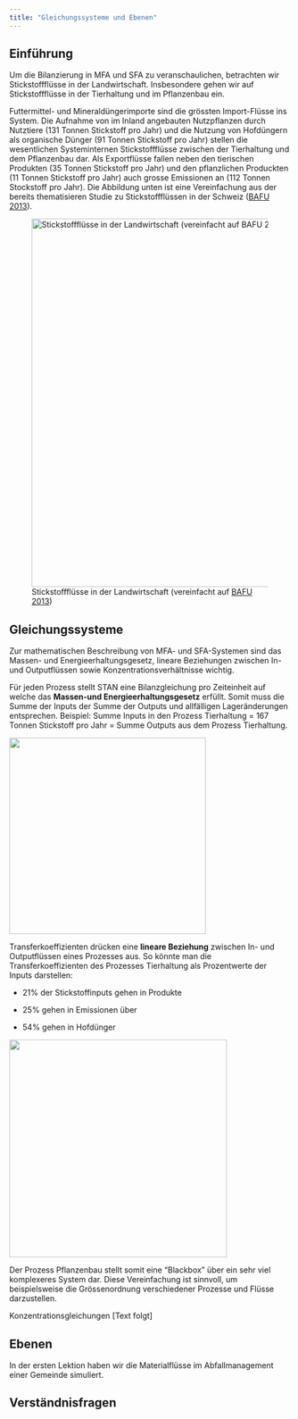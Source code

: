 ```yaml
---
title: "Gleichungssysteme und Ebenen"
---
```


## Einführung

Um die Bilanzierung in MFA und SFA zu veranschaulichen, betrachten wir Stickstoffflüsse in der Landwirtschaft. Insbesondere gehen wir auf Stickstoffflüsse in der Tierhaltung und im Pflanzenbau ein.

Futtermittel- und Mineraldüngerimporte sind die grössten Import-Flüsse ins System. Die Aufnahme von im Inland angebauten Nutzpflanzen durch Nutztiere (131 Tonnen Stickstoff pro Jahr) und die Nutzung von Hofdüngern als organische Dünger (91 Tonnen Stickstoff pro Jahr) stellen die wesentlichen Systeminternen Stickstoffflüsse zwischen der Tierhaltung und dem Pflanzenbau dar. Als Exportflüsse fallen neben den tierischen Produkten (35 Tonnen Stickstoff pro Jahr) und den pflanzlichen Produckten (11 Tonnen Stickstoff pro Jahr) auch grosse Emissionen an (112 Tonnen Stockstoff pro Jahr). Die Abbildung unten ist eine Vereinfachung aus der bereits thematisieren Studie zu Stickstoffflüssen in der Schweiz ([BAFU 2013](https://www.bafu.admin.ch/bafu/de/home/themen/chemikalien/publikationen-studien/publikationen/stickstofffluesse-schweiz-2020.html)).

![Stickstoffflüsse in der Landwirtschaft (vereinfacht auf [BAFU 2013](https://www.bafu.admin.ch/bafu/de/home/themen/chemikalien/publikationen-studien/publikationen/stickstofffluesse-schweiz-2020.html))](images/Lektion_2_1_1.png){width="660"}

## Gleichungssysteme

Zur mathematischen Beschreibung von MFA- und SFA-Systemen sind das Massen- und Energieerhaltungsgesetz, lineare Beziehungen zwischen In- und Outputflüssen sowie Konzentrationsverhältnisse wichtig.

Für jeden Prozess stellt STAN eine Bilanzgleichung pro Zeiteinheit auf welche das **Massen-und Energieerhaltungsgesetz** erfüllt. Somit muss die Summe der Inputs der Summe der Outputs und allfälligen Lageränderungen entsprechen. Beispiel: Summe Inputs in den Prozess Tierhaltung = 167 Tonnen Stickstoff pro Jahr = Summe Outputs aus dem Prozess Tierhaltung.

![](images/Lektion_2_1_2.png){fig-align="center" width="352"}

Transferkoeffizienten drücken eine **lineare Beziehung** zwischen In- und Outputflüssen eines Prozesses aus. So könnte man die Transferkoeffizienten des Prozesses Tierhaltung als Prozentwerte der Inputs darstellen:

-   21% der Stickstoffinputs gehen in Produkte

-   25% gehen in Emissionen über

-   54% gehen in Hofdünger

![](images/Lektion_2_1_3.png){width="390"}

Der Prozess Pflanzenbau stellt somit eine "Blackbox" über ein sehr viel komplexeres System dar. Diese Vereinfachung ist sinnvoll, um beispielsweise die Grössenordnung verschiedener Prozesse und Flüsse darzustellen.

Konzentrationsgleichungen \[Text folgt\]

## Ebenen

In der ersten Lektion haben wir die Materialflüsse im Abfallmanagement einer Gemeinde simuliert.

## Verständnisfragen

